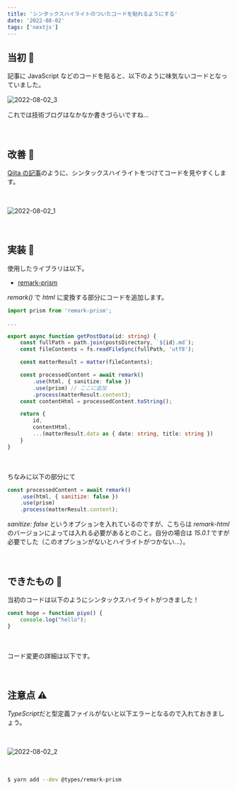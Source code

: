 ```yaml
---
title: 'シンタックスハイライトのついたコードを貼れるようにする'
date: '2022-08-02'
tags: ['nextjs']
---
```



## 当初 👶
記事に JavaScript などのコードを貼ると、以下のように味気ないコードとなっていました。

![2022-08-02_3](/images/posts/2022-08-02/2022-08-02_3.png)
　

これでは技術ブログはなかなか書きづらいですね...


　

## 改善 🔨
[Qiita の記事](https://qiita.com/motoooo_s/items/d7eb263352502458363d)のように、シンタックスハイライトをつけてコードを見やすくします。

　

![2022-08-02_1](/images/posts/2022-08-02/2022-08-02_1.png)

　
## 実装 🚜
使用したライブラリは以下。
- [remark-prism](https://www.npmjs.com/package/remark-prism)

*remark()* で *html* に変換する部分にコードを追加します。

```typescript
import prism from 'remark-prism';

...

export async function getPostData(id: string) {
    const fullPath = path.join(postsDirectory, `${id}.md`);
    const fileContents = fs.readFileSync(fullPath, 'utf8');

    const matterResult = matter(fileContents);

    const processedContent = await remark()
        .use(html, { sanitize: false })
        .use(prism) // ここに追加
        .process(matterResult.content);
    const contentHtml = processedContent.toString();

    return {
        id,
        contentHtml,
        ...(matterResult.data as { date: string, title: string })
    }
}
```

　

ちなみに以下の部分にて

```js
const processedContent = await remark()
    .use(html, { sanitize: false })
    .use(prism)
    .process(matterResult.content);
```

*sanitize: false* というオプションを入れているのですが、こちらは *remark-html* のバージョンによっては入れる必要があるとのこと。自分の場合は *15.0.1* ですが必要でした（このオプションがないとハイライトがつかない...）。

　
## できたもの 💮
当初のコードは以下のようにシンタックスハイライトがつきました！  
```javascript
const hoge = function piyo() {
    console.log("hello");
}
```

　

コード変更の詳細は以下です。

<LinkCard url="https://github.com/moto-sbt/nextjs-blog/pull/14/files" />
　

## 注意点 ⚠
*TypeScript*だと型定義ファイルがないと以下エラーとなるので入れておきましょう。  

　

![2022-08-02_2](/images/posts/2022-08-02/2022-08-02_2.png)

　

```bash
$ yarn add --dev @types/remark-prism
```